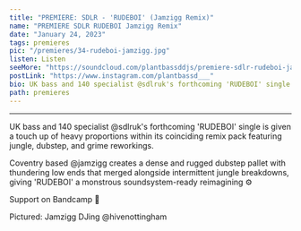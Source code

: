 ---
title: "PREMIERE: SDLR - 'RUDEBOI' (Jamzigg Remix)"
name: "PREMIERE SDLR RUDEBOI Jamzigg Remix"
date: "January 24, 2023"
tags: premieres
pic: "/premieres/34-rudeboi-jamzigg.jpg"
listen: Listen
seeMore: "https://soundcloud.com/plantbassddjs/premiere-sdlr-rudeboi-jamzigg-remix"
postLink: "https://www.instagram.com/plantbassd___"
bio: UK bass and 140 specialist @sdlruk's forthcoming 'RUDEBOI' single is given a touch up of heavy proportions
path: premieres
---

<SoundCloud
  url="soundcloud.com/plantbassddjs/premiere-sdlr-rudeboi-jamzigg-remix"
  name="SDLR - RUDEBOI (Jamzigg Remix)"
/>

<hr />

UK bass and 140 specialist @sdlruk's forthcoming 'RUDEBOI' single is given a touch up of heavy proportions within its coinciding remix pack featuring jungle, dubstep, and grime reworkings.

Coventry based @jamzigg creates a dense and rugged dubstep pallet with thundering low ends that merged alongside intermittent jungle breakdowns, giving 'RUDEBOI' a monstrous soundsystem-ready reimagining ⚙️

Support <HoverLink url="sdlrprouk.bandcamp.com/" name="Jamzigg" external inline /> on Bandcamp 🌱

<Picture src="/premieres/34-rudeboi.jpg" alt="Jamzigg cover pic" size={1200} />
<p className="smallText">Pictured: Jamzigg DJing @hivenottingham</p>
